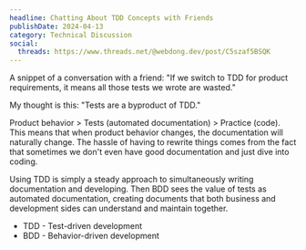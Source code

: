 ```yaml
---
headline: Chatting About TDD Concepts with Friends
publishDate: 2024-04-13
category: Technical Discussion
social:
  threads: https://www.threads.net/@webdong.dev/post/C5szaf5BSQK
---
```


A snippet of a conversation with a friend: "If we switch to TDD for product requirements, it means all those tests we wrote are wasted."

My thought is this: "Tests are a byproduct of TDD."

Product behavior > Tests (automated documentation) > Practice (code). This means that when product behavior changes, the documentation will naturally change. The hassle of having to rewrite things comes from the fact that sometimes we don't even have good documentation and just dive into coding.

Using TDD is simply a steady approach to simultaneously writing documentation and developing. Then BDD sees the value of tests as automated documentation, creating documents that both business and development sides can understand and maintain together.

- TDD - Test-driven development
- BDD - Behavior-driven development
